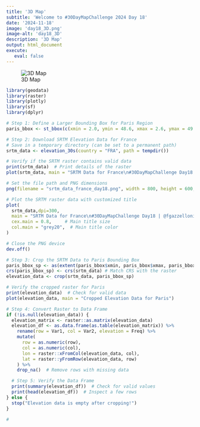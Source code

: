 ```yaml
---
title: '3D Map'
subtitle: 'Welcome to #30DayMapChallenge 2024 Day 18'
date: '2024-11-18'
image: 'day18_3D.png'
image-alt: 'day18_3D'
description: '3D Map'
output: html_document
execute: 
   eval: false
---
```


![3D Map](day18_3D.png)

```r
library(geodata)
library(raster)
library(plotly)
library(sf)
library(dplyr)

# Step 1: Define a Larger Bounding Box for Paris Region
paris_bbox <- st_bbox(c(xmin = 2.0, ymin = 48.6, xmax = 2.6, ymax = 49.2), crs = 4326)

# Step 2: Download SRTM Elevation Data for France
# Save in a temporary directory (can be set to a permanent path)
srtm_data <- elevation_30s(country = "FRA", path = tempdir())

# Verify if the SRTM raster contains valid data
print(srtm_data)  # Print details of the raster
plot(srtm_data, main = "SRTM Data for France\n#30DayMapChallenge Day18 | @fgazzelloni",cex.main = 0.8)  # Check if it contains data
```
```r
# Set the file path and PNG dimensions
png(filename = "srtm_data_france_day18.png", width = 800, height = 600, res = 150)

# Plot the SRTM raster data with customized title
plot(
  srtm_data,dpi=300,
  main = "SRTM Data for France\n#30DayMapChallenge Day18 | @fgazzelloni",
  cex.main = 0.8,     # Main title size
  col.main = "grey20",  # Main title color
)

# Close the PNG device
dev.off()
```


```r
# Step 3: Crop the SRTM Data to Paris Bounding Box
paris_bbox_sp <- as(extent(paris_bbox$xmin, paris_bbox$xmax, paris_bbox$ymin, paris_bbox$ymax), "SpatialPolygons")
crs(paris_bbox_sp) <- crs(srtm_data) # Match CRS with the raster
elevation_data <- crop(srtm_data, paris_bbox_sp)

# Verify the cropped raster for Paris
print(elevation_data)  # Check for valid data
plot(elevation_data, main = "Cropped Elevation Data for Paris")

# Step 4: Convert Raster to Data Frame
if (!is.null(elevation_data)) {
  elevation_matrix <- raster::as.matrix(elevation_data)
  elevation_df <- as.data.frame(as.table(elevation_matrix)) %>%
    rename(row = Var1, col = Var2, elevation = Freq) %>%
    mutate(
      row = as.numeric(row),
      col = as.numeric(col),
      lon = raster::xFromCol(elevation_data, col),
      lat = raster::yFromRow(elevation_data, row)
    ) %>%
    drop_na()  # Remove rows with missing data

  # Step 5: Verify the Data Frame
  print(summary(elevation_df))  # Check for valid values
  print(head(elevation_df))  # Inspect a few rows
} else {
  stop("Elevation data is empty after cropping!")
}

#
```





